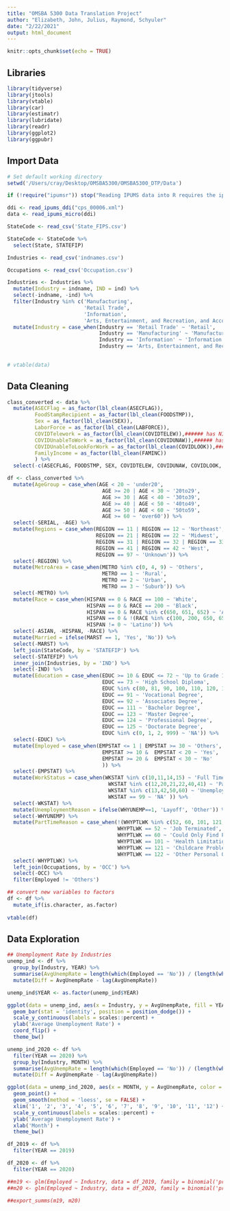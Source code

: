```yaml
---
title: "OMSBA 5300 Data Translation Project"
author: "Elizabeth, John, Julius, Raymond, Schyuler"
date: "2/22/2021"
output: html_document
---
```


```r
knitr::opts_chunk$set(echo = TRUE)
```

## Libraries

```r
library(tidyverse)
library(jtools)
library(vtable)
library(car)
library(estimatr)
library(lubridate)
library(readr)
library(ggplot2)
library(ggpubr)
```

## Import Data

```r
# Set default working directory
setwd('/Users/cray/Desktop/OMSBA5300/OMSBA5300_DTP/Data')

if (!require("ipumsr")) stop("Reading IPUMS data into R requires the ipumsr package. It can be installed using the following command: install.packages('ipumsr')")

ddi <- read_ipums_ddi("cps_00006.xml")
data <- read_ipums_micro(ddi)

StateCode <- read_csv('State_FIPS.csv')

StateCode <- StateCode %>% 
  select(State, STATEFIP)

Industries <- read_csv('indnames.csv')

Occupations <- read_csv('Occupation.csv')

Industries <- Industries %>%
  mutate(Industry = indname, IND = ind) %>%
  select(-indname, -ind) %>% 
  filter(Industry %in% c('Manufacturing', 
                         'Retail Trade', 
                         'Information',
                         'Arts, Entertainment, and Recreation, and Accommodation and Food Services')) %>% 
  mutate(Industry = case_when(Industry == 'Retail Trade' ~ 'Retail',
                              Industry == 'Manufacturing' ~ 'Manufacturing',
                              Industry == 'Information' ~ 'Information',
                              Industry == 'Arts, Entertainment, and Recreation, and Accommodation and Food Services' ~ 'Arts, Leisure and Hospitality'))
  

# vtable(data)

```


## Data Cleaning

```r
class_converted <- data %>%
  mutate(ASECFlag = as_factor(lbl_clean(ASECFLAG)),
         FoodStampRecipient = as_factor(lbl_clean(FOODSTMP)),
         Sex = as_factor(lbl_clean(SEX)),
         LaborForce = as_factor(lbl_clean(LABFORCE)),
         COVIDTelework = as_factor(lbl_clean(COVIDTELEW)),###### has NIU
         COVIDUnableToWork = as_factor(lbl_clean(COVIDUNAW)),###### has NIU
         COVIDUnableToLookForWork = as_factor(lbl_clean(COVIDLOOK)),###### has NIU
         FamilyIncome = as_factor(lbl_clean(FAMINC))
         ) %>% 
  select(-c(ASECFLAG, FOODSTMP, SEX, COVIDTELEW, COVIDUNAW, COVIDLOOK, FAMINC, LABFORCE))

df <- class_converted %>% 
  mutate(AgeGroup = case_when(AGE < 20 ~ 'under20',
                               AGE >= 20 | AGE < 30 ~ '20to29',
                               AGE >= 30 | AGE < 40 ~ '30to39',
                               AGE >= 40 | AGE < 50 ~ '40to49',
                               AGE >= 50 | AGE < 60 ~ '50to59',
                               AGE >= 60 ~ 'over60')) %>% 
  select(-SERIAL, -AGE) %>% 
  mutate(Regions = case_when(REGION == 11 | REGION == 12 ~ 'Northeast',
                             REGION == 21 | REGION == 22 ~ 'Midwest',
                             REGION == 31 | REGION == 32 | REGION == 33 ~ 'South',
                             REGION == 41 | REGION == 42 ~ 'West',
                             REGION == 97 ~ 'Unknown')) %>% 
  select(-REGION) %>% 
  mutate(MetroArea = case_when(METRO %in% c(0, 4, 9) ~ 'Others',
                               METRO == 1 ~ 'Rural',
                               METRO == 2 ~ 'Urban',
                               METRO == 3 ~ 'Suburb')) %>% 
  select(-METRO) %>% 
  mutate(Race = case_when(HISPAN == 0 & RACE == 100 ~ 'White',
                          HISPAN == 0 & RACE == 200 ~ 'Black',
                          HISPAN == 0 & RACE %in% c(650, 651, 652) ~ 'Asian',
                          HISPAN == 0 & !(RACE %in% c(100, 200, 650, 651, 652)) ~ 'Others',
                          HISPAN != 0 ~ 'Latino')) %>% 
  select(-ASIAN, -HISPAN, -RACE) %>%
  mutate(Married = ifelse(MARST == 1, 'Yes', 'No')) %>% 
  select(-MARST) %>% 
  left_join(StateCode, by = 'STATEFIP') %>% 
  select(-STATEFIP) %>% 
  inner_join(Industries, by = 'IND') %>% 
  select(-IND) %>% 
  mutate(Education = case_when(EDUC >= 10 & EDUC <= 72 ~ 'Up to Grade 12',
                               EDUC == 73 ~ 'High School Diploma',
                               EDUC %in% c(80, 81, 90, 100, 110, 120, 121, 122) ~ 'Some College No Degree',
                               EDUC == 91 ~ 'Vocational Degree',
                               EDUC == 92 ~ 'Associates Degree',
                               EDUC == 111 ~ 'Bachelor Degree',
                               EDUC == 123 ~ 'Master Degree',
                               EDUC == 124 ~ 'Professional Degree',
                               EDUC == 125 ~ 'Doctorate Degree',
                               EDUC %in% c(0, 1, 2, 999) ~ 'NA')) %>% 
  select(-EDUC) %>% 
  mutate(Employed = case_when(EMPSTAT <= 1 | EMPSTAT >= 30 ~ 'Others', # NIU/armedforces
                               EMPSTAT >= 10 &  EMPSTAT < 20 ~ 'Yes',
                               EMPSTAT >= 20 &  EMPSTAT < 30 ~ 'No'
                               )) %>% 
  select(-EMPSTAT) %>% 
  mutate(WorkStatus = case_when(WKSTAT %in% c(10,11,14,15) ~ 'Full Time',
                                 WKSTAT %in% c(12,20,21,22,40,41) ~ 'Part Time',
                                 WKSTAT %in% c(13,42,50,60) ~ 'Unemployed',
                                 WKSTAT == 99 ~ 'NA' )) %>% 
  select(-WKSTAT) %>% 
  mutate(UnemploymentReason = ifelse(WHYUNEMP==1, 'Layoff', 'Other')) %>% 
  select(-WHYUNEMP) %>% 
  mutate(PartTimeReason = case_when(!(WHYPTLWK %in% c(52, 60, 101, 121, 122)) ~ 'Others',
                                    WHYPTLWK == 52 ~ 'Job Terminated',
                                    WHYPTLWK == 60 ~ 'Could Only Find PT',
                                    WHYPTLWK == 101 ~ 'Health Limitation',
                                    WHYPTLWK == 121 ~ 'Childcare Problem',
                                    WHYPTLWK == 122 ~ 'Other Personal Obligations')) %>% 
  select(-WHYPTLWK) %>% 
  left_join(Occupations, by = 'OCC') %>% 
  select(-OCC) %>% 
  filter(Employed != 'Others')

## convert new variables to factors 
df <- df %>% 
  mutate_if(is.character, as.factor)
  
vtable(df)

```


## Data Exploration

```r
## Unemployment Rate by Industries
unemp_ind <- df %>% 
  group_by(Industry, YEAR) %>% 
  summarise(AvgUnempRate = length(which(Employed == 'No')) / (length(which(Employed == 'No')) + length(which(Employed == 'Yes')))) %>% 
  mutate(Diff = AvgUnempRate - lag(AvgUnempRate))

unemp_ind$YEAR <- as.factor(unemp_ind$YEAR)

ggplot(data = unemp_ind, aes(x = Industry, y = AvgUnempRate, fill = YEAR)) +
  geom_bar(stat = 'identity', position = position_dodge()) +
  scale_y_continuous(labels = scales::percent) +
  ylab('Average Unemployment Rate') +
  coord_flip() +
  theme_bw()

unemp_ind_2020 <- df %>% 
  filter(YEAR == 2020) %>% 
  group_by(Industry, MONTH) %>% 
  summarise(AvgUnempRate = length(which(Employed == 'No')) / (length(which(Employed == 'No')) + length(which(Employed == 'Yes')))) %>% 
  mutate(Diff = AvgUnempRate - lag(AvgUnempRate))

ggplot(data = unemp_ind_2020, aes(x = MONTH, y = AvgUnempRate, color = Industry, shape = Industry)) +
  geom_point() +
  geom_smooth(method = 'loess', se = FALSE) +
  xlim('1', '2', '3', '4', '5', '6', '7', '8', '9', '10', '11', '12') +
  scale_y_continuous(labels = scales::percent) +
  ylab('Average Unemployment Rate') +
  xlab('Month') +
  theme_bw()

df_2019 <- df %>% 
  filter(YEAR == 2019)

df_2020 <- df %>% 
  filter(YEAR == 2020)

##m19 <- glm(Employed ~ Industry, data = df_2019, family = binomial('probit'))
##m20 <- glm(Employed ~ Industry, data = df_2020, family = binomial('probit'))

##export_summs(m19, m20)

```

